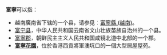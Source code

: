 '''富寧'''可以指：

*越南廣南省下辖的一个县，请参见：[[富寧縣_(越南)|富寧縣 (越南)]]。
*[[富宁县|富宁县]]，中华人民共和国云南省文山壮族苗族自治州的一个县。
*[[富寧郡|富寧郡]]，朝鲜民主主义人民共和国咸镜北道中北部的一个郡。
* '''[[富寧花園|富寧花園]]'''，位於香港西貢將軍澳坑口的一個大型居屋屋苑。
{{disambig|Cat=二字亞洲相關消歧義}}